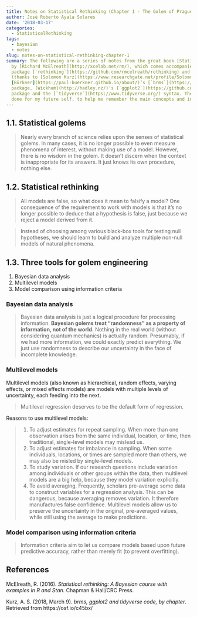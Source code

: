 ```yaml
---
title: Notes on Statistical Rethinking (Chapter 1 - The Golem of Prague)
author: José Roberto Ayala Solares
date: '2018-03-17'
categories:
  - StatisticalRethinking
tags:
  - bayesian
  - notes
slug: notes-on-statistical-rethinking-chapter-1
summary: The following are a series of notes from the great book [Statistical Rethinking](http://xcelab.net/rm/statistical-rethinking/)
  by [Richard McElreath](http://xcelab.net/rm/), which comes accompanied by the R
  package [`rethinking`](https://github.com/rmcelreath/rethinking) and some [improvements](https://osf.io/c45bx/)
  (thanks to [Solomon Kurz](https://www.researchgate.net/profile/Solomon_Kurz)) from
  [Bürkner](https://paul-buerkner.github.io/about/)’s [`brms`](https://github.com/paul-buerkner/brms)
  package, [Wickham](http://hadley.nz/)'s [`ggplot2`](https://github.com/tidyverse/ggplot2)
  package and the [`tidyverse`](https://www.tidyverse.org/) syntax. These are mainly
  done for my future self, to help me remember the main concepts and ideas.
---
```


## 1.1. Statistical golems
> Nearly every branch of science relies upon the senses of statistical golems. In many cases, it is no longer possible to even measure phenomena of interest, without making use of a model. However, there is no wisdom in the golem. It doesn’t discern when the context is inappropriate for its answers. It just knows its own procedure, nothing else.

## 1.2. Statistical rethinking
> All models are false, so what does it mean to falsify a model? One consequence of the requirement to work with models is that it’s no longer possible to deduce that a hypothesis is false, just because we reject a model derived from it.

> Instead of choosing among various black-box tools for testing null hypotheses, we should learn to build and analyze multiple non-null models of natural phenomena.

## 1.3. Three tools for golem engineering
1. Bayesian data analysis
2. Multilevel models
3. Model comparison using information criteria

### Bayesian data analysis
> Bayesian data analysis is just a logical procedure for processing information. **Bayesian golems treat “randomness” as a property of information, not of the world.** Nothing in the real world (without considering quantum mechanics) is actually random. Presumably, if we had more information, we could exactly predict everything. We just use randomness to describe our uncertainty in the face of incomplete knowledge.

### Multilevel models
Multilevel models (also known as hierarchical, random effects, varying effects, or mixed effects models) are models with multiple levels of uncertainty, each feeding into the next.

> Multilevel regression deserves to be the default form of regression.

Reasons to use multilevel models:

> (1) To adjust estimates for repeat sampling. When more than one observation arises from the same individual, location, or time, then traditional, single-level models may mislead us.
(2) To adjust estimates for imbalance in sampling. When some individuals, locations, or times are sampled more than others, we may also be misled by single-level models.
(3) To study variation. If our research questions include variation among individuals or other groups within the data, then multilevel models are a big help, because they model variation explicitly.
(4) To avoid averaging. Frequently, scholars pre-average some data to construct variables for a regression analysis. This can be dangerous, because averaging removes variation. It therefore manufactures false confidence. Multilevel models allow us to preserve the uncertainty in the original, pre-averaged values, while still using the average to make predictions.

### Model comparison using information criteria
> Information criteria aim to let us compare models based upon future predictive accuracy, rather than  merely fit (to prevent overfitting).

## References
McElreath, R. (2016). *Statistical rethinking: A Bayesian course with examples in R and Stan.* Chapman & Hall/CRC Press.

Kurz, A. S. (2018, March 9). *brms, ggplot2 and tidyverse code, by chapter*. Retrieved from https://osf.io/c45bx/

